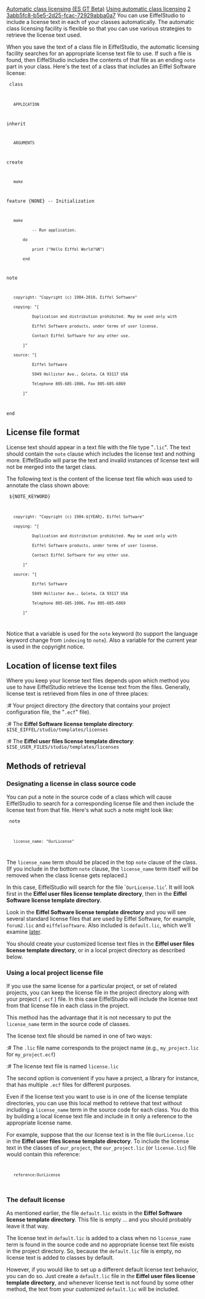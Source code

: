 [[Property:title|Automatic class licensing (ES GT Beta)]]
[[Property:link_title|Using automatic class licensing]]
[[Property:weight|2]]
[[Property:uuid|3abb5fc8-b5e5-2d25-fcac-72929abba0a7]]
You can use EiffelStudio to include a license text in each of your classes automatically. The automatic class licensing facility is flexible so that you can use various strategies to retrieve the license text used.

When you save the text of a class file in EiffelStudio, the automatic licensing facility searches for an appropriate license text file to use. If such a file is found, then EiffelStudio includes the contents of that file as an ending <code>note</code> part in your class. Here's the text of a class that includes an Eiffel Software license:

<code>
class
    APPLICATION

inherit
    ARGUMENTS

create
    make

feature {NONE} -- Initialization

    make
            -- Run application.
        do
            print ("Hello Eiffel World!%N")
        end

note
    copyright: "Copyright (c) 1984-2010, Eiffel Software"
    copying: "[
            Duplication and distribution prohibited. May be used only with
            Eiffel Software products, under terms of user license.
            Contact Eiffel Software for any other use.
        ]"
    source: "[
            Eiffel Software
            5949 Hollister Ave., Goleta, CA 93117 USA
            Telephone 805-685-1006, Fax 805-685-6869
        ]"
end
</code>


==License file format==

License text should appear in a text file with the file type "<code lang="text">.lic</code>". The text should contain the <code>note</code> clause which includes the license text and nothing more. EiffelStudio will parse the text and invalid instances of license text will not be merged into the target class.

The following text is the content of the license text file which was used to annotate the class shown above:

<code>
${NOTE_KEYWORD}
	copyright: "Copyright (c) 1984-${YEAR}, Eiffel Software"
	copying: "[
			Duplication and distribution prohibited. May be used only with
			Eiffel Software products, under terms of user license.
			Contact Eiffel Software for any other use.
		]"
	source: "[
			Eiffel Software
			5949 Hollister Ave., Goleta, CA 93117 USA
			Telephone 805-685-1006, Fax 805-685-6869
		]"
</code>

Notice that a variable is used for the <code>note</code> keyword (to support the language keyword change from <code>indexing</code> to <code>note</code>). Also a variable for the current year is used in the copyright notice.


==Location of license text files==

Where you keep your license text files depends upon which method you use to have EiffelStudio retrieve the license text from the files. Generally, license text is retrieved from files in one of three places:

:# Your project directory (the directory that contains your project configuration file, the "<code lang="text">.ecf</code>" file).
:# The '''Eiffel Software license template directory''': <code lang="text">$ISE_EIFFEL/studio/templates/licenses</code>
:# The '''Eiffel user files license template directory''': <code lang="text">$ISE_USER_FILES/studio/templates/licenses</code>

==Methods of retrieval==

===Designating a license in class source code===

You can put a note in the source code of a class which will cause EiffelStudio to search for a corresponding license file and then include the license text from that file. Here's what such a note might look like:

<code>
note
    license_name: "OurLicense"
</code>

The <code lang="text">license_name</code> term should be placed in the top <code>note</code> clause of the class. (If you include in the bottom <code>note</code> clause, the <code>license_name</code> term itself will be removed when the class license gets replaced.)

In this case, EiffelStudio will search for the file `<code lang="text">OurLicense.lic</code>'. It will look first in the '''Eiffel user files license template directory''', then in the '''Eiffel Software license template directory'''.

Look in the '''Eiffel Software license template directory''' and you will see several standard license files that are used by Eiffel Software, for example, <code lang="text">forum2.lic</code> and <code lang="text">eiffelsoftware</code>. Also included is <code lang="text">default.lic</code>, which we'll examine [[#The default license|later]].

You should create your customized license text files in the '''Eiffel user files license template directory''', or in a local project directory as described below.


===Using a local project license file===

If you use the same license for a particular project, or set of related projects, you can keep the license file in the project directory along with your project ( <code lang="text">.ecf</code> ) file. In this case EiffelStudio will include the license text from that license file in each class in the project. 

This method has the advantage that it is not necessary to put the <code lang="text">license_name</code> term in the source code of classes.

The license text file should be named in one of two ways:

:# The <code lang="text">.lic</code> file name corresponds to the project name (e.g., <code lang="text">my_project.lic</code> for <code lang="text">my_project.ecf</code>)
:# The license text file is named <code lang="text">license.lic</code>

The second option is convenient if you have a project, a library for instance, that has multiple <code lang="text">.ecf</code> files for different purposes.

Even if the license text you want to use is in one of the license template directories, you can use this local method to retrieve that text without including a <code lang="text">license_name</code> term in the source code for each class.  You do this by building a local license text file and include in it only a reference to the appropriate license name. 

For example, suppose that the our license text is in the file <code lang="text">OurLicense.lic</code> in the '''Eiffel user files license template directory'''. To include the license text in the classes of <code lang="text">our_project</code>, the <code lang="text">our_project.lic</code> (or <code lang="text">license.lic</code>) file would contain this reference:

<code lang="text">
    reference:OurLicense
</code> 


===The default license===

As mentioned earlier, the file <code lang="text">default.lic</code> exists in the '''Eiffel Software license template directory'''. This file is empty ... and you should probably leave it that way.

The license text in <code lang="text">default.lic</code> is added to a class when no <code lang="text">license_name</code> term is found in the source code and no appropriate license text file exists in the project directory. So, because the <code lang="text">default.lic</code> file is empty, no license text is added to classes by default.

However, if you would like to set up a different default license text behavior, you can do so. Just create a <code lang="text">default.lic</code> file in the '''Eiffel user files license template directory''', and whenever license text is not found by some other method, the text from your customized <code lang="text">default.lic</code> will be included.



